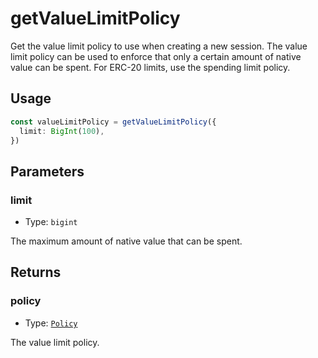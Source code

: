 # getValueLimitPolicy 

Get the value limit policy to use when creating a new session. The value limit policy can be used to enforce that only a certain amount of native value can be spent. For ERC-20 limits, use the spending limit policy.

## Usage

```typescript copy
const valueLimitPolicy = getValueLimitPolicy({
  limit: BigInt(100),
})
```

## Parameters

### limit

- Type: `bigint`

The maximum amount of native value that can be spent.

## Returns

### policy

- Type: [`Policy`](/module-sdk/glossary/types.mdx#policy-1)

The value limit policy.
